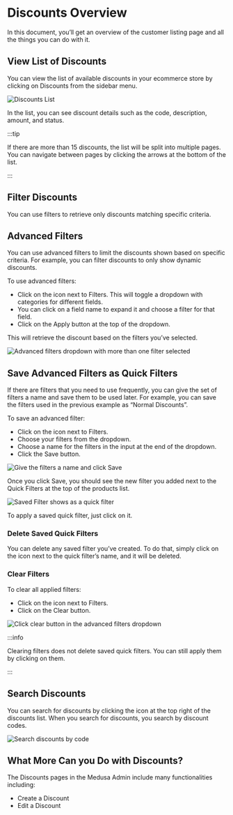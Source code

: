 
# Discounts Overview

In this document, you’ll get an overview of the customer listing page and all the things you can do with it.

## View List of Discounts

You can view the list of available discounts in your ecommerce store by clicking on Discounts from the sidebar menu.

![Discounts List](https://i.imgur.com/buJGt36.png)

In the list, you can see discount details such as the code, description, amount, and status.

:::tip

If there are more than 15 discounts, the list will be split into multiple pages. You can navigate between pages by clicking the arrows at the bottom of the list.

:::

## Filter Discounts

You can use filters to retrieve only discounts matching specific criteria.

## Advanced Filters

You can use advanced filters to limit the discounts shown based on specific criteria. For example, you can filter discounts to only show dynamic discounts.

To use advanced filters:

- Click on the <UiIcon lightIcon="https://i.imgur.com/1hL8NiW.png" darkIcon="https://i.imgur.com/8LtkPqW.png" alt="plus" /> icon next to Filters. This will toggle a dropdown with categories for different fields.
- You can click on a field name to expand it and choose a filter for that field.
- Click on the Apply button at the top of the dropdown.

This will retrieve the discount based on the filters you’ve selected.

![Advanced filters dropdown with more than one filter selected](https://i.imgur.com/LWPMXG5.png)

## Save Advanced Filters as Quick Filters

If there are filters that you need to use frequently, you can give the set of filters a name and save them to be used later. For example, you can save the filters used in the previous example as “Normal Discounts”.

To save an advanced filter:

- Click on the <UiIcon lightIcon="https://i.imgur.com/1hL8NiW.png" darkIcon="https://i.imgur.com/8LtkPqW.png" alt="plus" /> icon next to Filters.
- Choose your filters from the dropdown.
- Choose a name for the filters in the input at the end of the dropdown.
- Click the Save button.

![Give the filters a name and click Save](https://i.imgur.com/HjVMQG4.png)

Once you click Save, you should see the new filter you added next to the Quick Filters at the top of the products list.

![Saved Filter shows as a quick filter](https://i.imgur.com/Kycxtny.png)

To apply a saved quick filter, just click on it.

### Delete Saved Quick Filters

You can delete any saved filter you’ve created. To do that, simply click on the <UiIcon lightIcon="https://i.imgur.com/kvGRHQR.png" darkIcon="https://i.imgur.com/kvGRHQR.png" alt="X" /> icon next to the quick filter’s name, and it will be deleted.

### Clear Filters

To clear all applied filters:

- Click on the <UiIcon lightIcon="https://i.imgur.com/1hL8NiW.png" darkIcon="https://i.imgur.com/8LtkPqW.png" alt="plus" /> icon next to Filters.
- Click on the Clear button.

![Click clear button in the advanced filters dropdown](https://i.imgur.com/98ms0U2.png)

:::info

Clearing filters does not delete saved quick filters. You can still apply them by clicking on them.

:::

## Search Discounts

You can search for discounts by clicking the <UiIcon lightIcon="https://i.imgur.com/k0U0wpO.png" darkIcon="https://i.imgur.com/IdKjFak.png" alt="magnifier" /> icon at the top right of the discounts list. When you search for discounts, you search by discount codes.

![Search discounts by code](https://i.imgur.com/zab2oqp.png)

## What More Can you Do with Discounts?

The Discounts pages in the Medusa Admin include many functionalities including:

- Create a Discount
- Edit a Discount
